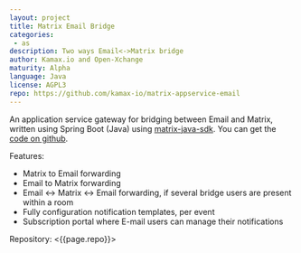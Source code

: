 ```yaml
---
layout: project
title: Matrix Email Bridge
categories: 
 - as
description: Two ways Email<->Matrix bridge
author: Kamax.io and Open-Xchange
maturity: Alpha
language: Java
license: AGPL3
repo: https://github.com/kamax-io/matrix-appservice-email
---
```


An application service gateway for bridging between Email and Matrix, written using Spring Boot (Java) using [matrix-java-sdk](https://github.com/kamax-io/matrix-java-sdk). 
You can get the [code on github](https://github.com/kamax-io/matrix-appservice-email).

Features:
- Matrix to Email forwarding
- Email to Matrix forwarding
- Email <-> Matrix <-> Email forwarding, if several bridge users are present within a room
- Fully configuration notification templates, per event
- Subscription portal where E-mail users can manage their notifications

Repository: <{{page.repo}}>
